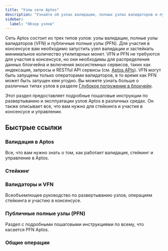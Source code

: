 ```yaml
---
title: "Узлы сети Aptos"
description: "Узнайте об узлах валидации, полных узлах валидаторов и публичных полных узлах, которые питают сеть Aptos"
sidebar:
  label: "Обзор узлов"
---
```



Сеть Aptos состоит из трех типов узлов: узлы валидации, полные узлы валидаторов (VFN) и публичные полные узлы (PFN). Для участия в консенсусе вам необходимо запустить узел валидации и застейкать минимальное количество утилитарных монет. VFN и PFN не требуются для участия в консенсусе, но они необходимы для распределения данных блокчейна и включения экосистемных сервисов, таких как индексация, запросы и RESTful API сервисы (см. [Aptos APIs](/build/apis)). VFN могут быть запущены только операторами валидаторов, в то время как PFN может быть запущен кем угодно. Вы можете узнать больше о различных типах узлов в разделе [Глубокое погружение в блокчейн](/network/blockchain).

Этот раздел предоставляет подробные пошаговые инструкции по развертыванию и эксплуатации узлов Aptos в различных средах. Он также описывает все, что вам нужно для стейкинга и участия в консенсусе и управлении.

## Быстрые ссылки

### Валидация в Aptos

Все, что вам нужно знать о том, как работает валидация, стейкинг и управление в Aptos.

<CardGrid>
  <LinkCard href="/network/blockchain/staking#validation-on-the-aptos-blockchain" title="Как работает валидация" description="Валидатор-лидер предлагает и получает награды при успехе." />

  <LinkCard href="/network/blockchain/staking#validator-state-and-stake-state" title="Состояния валидаторов" description="Узнайте, как валидатор входит в набор валидаторов." />
</CardGrid>

### Стейкинг

<CardGrid>
  <LinkCard href="/network/blockchain/staking" title="Стейкинг в Aptos" description="Всеобъемлющее руководство по тому, как работает стейкинг в Aptos." />

  <LinkCard href="/network/blockchain/governance" title="Управление" description="Кто может предлагать, кто может голосовать, и как разрешается AIP." />

  <LinkCard href="/network/nodes/validator-node/connect-nodes/staking-pool-operations" title="Владелец" description="Описывает операции владельца, выполняемые для стейкинга." />

  <LinkCard href="/network/nodes/validator-node/connect-nodes/staking-pool-voter" title="Избиратель" description="Описывает операции избирателя, выполняемые для стейкинга." />
</CardGrid>

### Валидаторы и VFN

Всеобъемлющее руководство по развертыванию узлов, операциям стейкинга и участию в консенсусе.

<CardGrid>
  <LinkCard href="/network/nodes/validator-node/node-requirements" title="Требования к узлам" description="Подробно описывает вычислительные и хранилищные ресурсы, которые вам нужны. Прочитайте это первым перед всем остальным." />

  <LinkCard href="/network/nodes/validator-node/deploy-nodes" title="Запуск узла валидации" description="В облаке или локально, Docker или исходный код, читайте пошаговые инструкции здесь." />

  <LinkCard href="/network/nodes/validator-node/verify-nodes/node-liveness-criteria" title="Здоровье узла" description="Вы можете проверить здоровье вашего узла, используя несколько опций." />

  <LinkCard href="/network/nodes/validator-node/connect-nodes/connect-to-aptos-network" title="Подключение к сети Aptos" description="Шаги для подключения ваших узлов к сети Aptos." />

  <LinkCard href="/network/nodes/validator-node/connect-nodes/staking-pool-operations" title="Операции пула стейкинга" description="Пошаговое руководство по выполнению операций пула стейкинга." />

  <LinkCard href="/network/nodes/validator-node/modify-nodes/shutting-down-nodes" title="Выключение узлов" description="Сначала выйдите из набора валидаторов, затем выключите ваш узел." />
</CardGrid>

### Публичные полные узлы (PFN)

Раздел с подробными пошаговыми инструкциями по всему, что касается PFN Aptos.

<CardGrid>
  <LinkCard href="/network/nodes/full-node/deployments" title="Развертывание PFN" description="Следуйте этому разделу для развертывания PFN." />

  <LinkCard href="/build/indexer/legacy/indexer-fullnode" title="Индексер PFN" description="Описывает, как запустить индексер PFN в сети Aptos." />
</CardGrid>

### Общие операции

<CardGrid>
  <LinkCard href="/network/nodes/localnet/local-development-network" title="Разработка с localnet" description="Запустите localnet для разработки (включая узлы валидации)." />

  <LinkCard href="/network/nodes/full-node/modify/update-fullnode-with-new-releases" title="Обновление вашего PFN" description="Обновите ваш узел новыми релизами." />

  <LinkCard href="/network/nodes/bootstrap-fullnode/bootstrap-fullnode" title="Загрузка со снимка" description="Используйте снимок для загрузки нового узла." />

  <LinkCard href="/network/nodes/bootstrap-fullnode/aptos-db-restore" title="Загрузка из бэкапа" description="Используйте восстановление данных для загрузки нового узла." />
</CardGrid>
